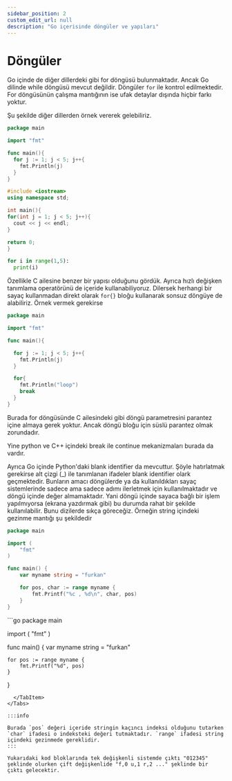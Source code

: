 ```yaml
---
sidebar_position: 2
custom_edit_url: null
description: "Go içerisinde döngüler ve yapıları"
---
```


# Döngüler

Go içinde de diğer dillerdeki gibi for döngüsü bulunmaktadır. Ancak Go dilinde while döngüsü mevcut değildir. Döngüler `for` ile kontrol edilmektedir. For döngüsünün çalışma mantığının ise ufak detaylar dışında hiçbir farkı yoktur. 

Şu şekilde diğer dillerden örnek vererek gelebiliriz.


<Tabs>
  <TabItem value="go" label="Go" default>

```go 
package main

import "fmt"

func main(){
  for j := 1; j < 5; j++{
    fmt.Println(j)
  }
}
```
  </TabItem>
  <TabItem value="cpp" label="C++">

```cpp
#include <iostream>
using namespace std;

int main(){
for(int j = 1; j < 5; j++){
  cout << j << endl;
}

return 0;
}
```
  </TabItem>
  <TabItem value="python" label="Python">
  
```py
for i in range(1,5):
  print(i)
```
  
  </TabItem>
</Tabs>

Özellikle C ailesine benzer bir yapısı olduğunu gördük. Ayrıca hızlı değişken tanımlama operatörünü de içeride kullanabiliyoruz. Dilersek herhangi bir sayaç kullanmadan direkt olarak `for{}` bloğu kullanarak sonsuz döngüye de alabiliriz. Örnek vermek gerekirse 

```go
package main

import "fmt"

func main(){

  for j := 1; j < 5; j++{
    fmt.Println(j)
  }

  for{
    fmt.Println("loop")
    break
  }
}
```

Burada for döngüsünde C ailesindeki gibi döngü parametresini parantez içine almaya gerek yoktur. Ancak döngü bloğu için süslü parantez olmak zorundadır.

Yine python ve C++ içindeki break ile continue mekanizmaları burada da vardır.

Ayrıca Go içinde Python'daki blank identifier da mevcuttur. Şöyle hatırlatmak gerekirse alt çizgi (_) ile tanımlanan ifadeler blank identifier olark geçmektedir. Bunların amacı döngülerde ya da kullanıldıkları sayaç sistemlerinde sadece ama sadece adımı ilerletmek için kullanılmaktadır ve döngü içinde değer almamaktadır. Yani döngü içinde sayaca bağlı bir işlem yapılmıyorsa (ekrana yazdırmak gibi) bu durumda rahat bir şekilde kullanılabilir. Bunu dizilerde sıkça göreceğiz. Örneğin string içindeki gezinme mantığı şu şekildedir



<Tabs>
  <TabItem value="string" label="Çift Değişkenli" default>

```go
package main

import (
	"fmt"
)

func main() {
	var myname string = "furkan"

	for pos, char := range myname {
		fmt.Printf("%c , %d\n", char, pos)
	}
}
```

  </TabItem>
  <TabItem value"nonstring" label="Tek Değişkenli">
```go
package main

import (
	"fmt"
)

func main() {
	var myname string = "furkan"

	for pos := range myname {
		fmt.Printf("%d", pos)
	}
}
```
  </TabItem>
</Tabs>

:::info 

Burada `pos` değeri içeride stringin kaçıncı indeksi olduğunu tutarken `char` ifadesi o indeksteki değeri tutmaktadır. `range` ifadesi string içindeki gezinmede gereklidir.
:::

Yukarıdaki kod bloklarında tek değişkenli sistemde çıktı "012345" şeklinde olurken çift değişkenlide "f,0 u,1 r,2 ..." şeklinde bir çıktı gelecektir.